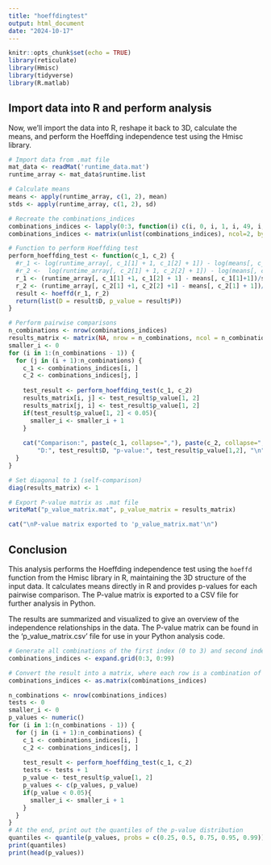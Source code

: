 ```yaml
---
title: "hoeffdingtest"
output: html_document
date: "2024-10-17"
---
```


```r
knitr::opts_chunk$set(echo = TRUE)
library(reticulate)
library(Hmisc)
library(tidyverse)
library(R.matlab)
```

## Import data into R and perform analysis

Now, we'll import the data into R, reshape it back to 3D, calculate the means, and perform the Hoeffding independence test using the Hmisc library.

```r
# Import data from .mat file
mat_data <- readMat('runtime_data.mat')
runtime_array <- mat_data$runtime.list

# Calculate means
means <- apply(runtime_array, c(1, 2), mean)
stds <- apply(runtime_array, c(1, 2), sd)

# Recreate the combinations_indices
combinations_indices <- lapply(0:3, function(i) c(i, 0, i, 1, i, 49, i, 99))
combinations_indices <- matrix(unlist(combinations_indices), ncol=2, byrow=TRUE)

# Function to perform Hoeffding test
perform_hoeffding_test <- function(c_1, c_2) {
  #r_1 <- log(runtime_array[, c_1[1] + 1, c_1[2] + 1]) - log(means[, c_1[1] + 1])
  #r_2 <-  log(runtime_array[, c_2[1] + 1, c_2[2] + 1]) - log(means[, c_2[1] + 1])
  r_1 <- (runtime_array[, c_1[1] +1, c_1[2] + 1] - means[, c_1[1]+1])/stds[, c_1[1] +1]
  r_2 <- (runtime_array[, c_2[1] +1, c_2[2] +1] - means[, c_2[1] + 1])/stds[, c_2[1] + 1]
  result <- hoeffd(r_1, r_2)
  return(list(D = result$D, p_value = result$P))
}

# Perform pairwise comparisons
n_combinations <- nrow(combinations_indices)
results_matrix <- matrix(NA, nrow = n_combinations, ncol = n_combinations)
smaller_i <- 0
for (i in 1:(n_combinations - 1)) {
  for (j in (i + 1):n_combinations) {
    c_1 <- combinations_indices[i, ]
    c_2 <- combinations_indices[j, ]
    
    test_result <- perform_hoeffding_test(c_1, c_2)
    results_matrix[i, j] <- test_result$p_value[1, 2]
    results_matrix[j, i] <- test_result$p_value[1, 2]
    if(test_result$p_value[1, 2] < 0.05){
      smaller_i <- smaller_i + 1
    }
    
    cat("Comparison:", paste(c_1, collapse=","), paste(c_2, collapse=","), 
        "D:", test_result$D, "p-value:", test_result$p_value[1,2], "\n")
  }
}

# Set diagonal to 1 (self-comparison)
diag(results_matrix) <- 1

# Export P-value matrix as .mat file
writeMat("p_value_matrix.mat", p_value_matrix = results_matrix)

cat("\nP-value matrix exported to 'p_value_matrix.mat'\n")
```

## Conclusion

This analysis performs the Hoeffding independence test using the `hoeffd` function from the Hmisc library in R, maintaining the 3D structure of the input data. It calculates means directly in R and provides p-values for each pairwise comparison. The P-value matrix is exported to a CSV file for further analysis in Python.

The results are summarized and visualized to give an overview of the independence relationships in the data. The P-value matrix can be found in the 'p_value_matrix.csv' file for use in your Python analysis code.

```r

# Generate all combinations of the first index (0 to 3) and second index (0 to 99)
combinations_indices <- expand.grid(0:3, 0:99)

# Convert the result into a matrix, where each row is a combination of (i, j)
combinations_indices <- as.matrix(combinations_indices)

n_combinations <- nrow(combinations_indices)
tests <- 0
smaller_i <- 0
p_values <- numeric()
for (i in 1:(n_combinations - 1)) {
  for (j in (i + 1):n_combinations) {
    c_1 <- combinations_indices[i, ]
    c_2 <- combinations_indices[j, ]
    
    test_result <- perform_hoeffding_test(c_1, c_2)
    tests <- tests + 1
    p_value <- test_result$p_value[1, 2]
    p_values <- c(p_values, p_value)
    if(p_value < 0.05){
      smaller_i <- smaller_i + 1
    }
  }
}
# At the end, print out the quantiles of the p-value distribution
quantiles <- quantile(p_values, probs = c(0.25, 0.5, 0.75, 0.95, 0.99))
print(quantiles)
print(head(p_values))
```
